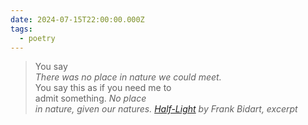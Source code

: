 ```yaml
---
date: 2024-07-15T22:00:00.000Z
tags:
  - poetry
---
```

> You say<br/>
> <i>There was no place in nature we could meet.</i><br/>
> You say this as if you need me to<br/>
> admit something. <i>No place<br/>
> in nature, given our natures.</i>
> <cite><i>[Half-Light](https://poems.com/poem/half-light/)</i> by Frank Bidart, excerpt</cite>
